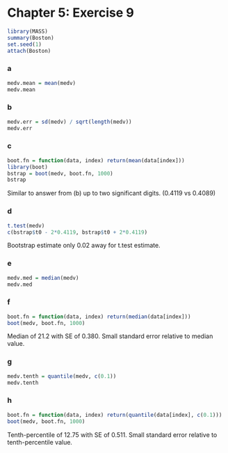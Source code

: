 Chapter 5: Exercise 9
========================================================

```r
library(MASS)
summary(Boston)
set.seed(1)
attach(Boston)
```

### a
```r
medv.mean = mean(medv)
medv.mean
```

### b
```r
medv.err = sd(medv) / sqrt(length(medv))
medv.err
```

### c
```r
boot.fn = function(data, index) return(mean(data[index]))
library(boot)
bstrap = boot(medv, boot.fn, 1000)
bstrap
```
Similar to answer from (b) up to two significant digits. (0.4119 vs 0.4089)

### d
```r
t.test(medv)
c(bstrap$t0 - 2*0.4119, bstrap$t0 + 2*0.4119)
```
Bootstrap estimate only 0.02 away for t.test estimate.

### e
```r
medv.med = median(medv)
medv.med
```

### f
```r
boot.fn = function(data, index) return(median(data[index]))
boot(medv, boot.fn, 1000)
```
Median of 21.2 with SE of 0.380. Small standard error relative to median value.

### g
```r
medv.tenth = quantile(medv, c(0.1))
medv.tenth
```

### h
```r
boot.fn = function(data, index) return(quantile(data[index], c(0.1)))
boot(medv, boot.fn, 1000)
```
Tenth-percentile of 12.75 with SE of 0.511. Small standard error relative to
tenth-percentile value.
